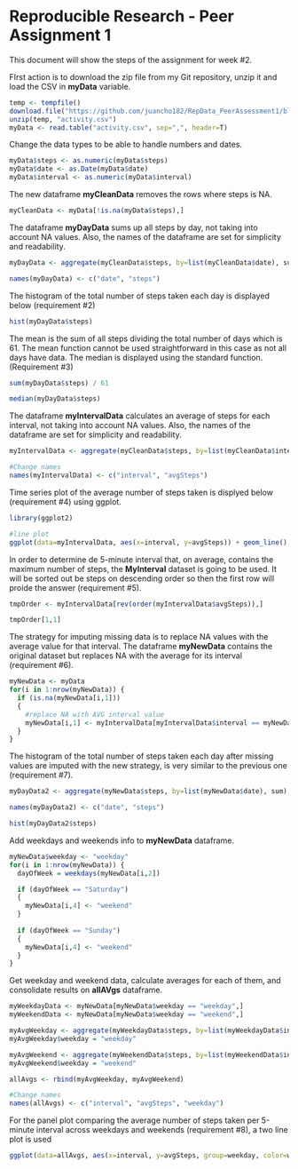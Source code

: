 Reproducible Research - Peer Assignment 1
=========================================

This document will show the steps of the assignment for week #2.

FIrst action is to download the zip file from my Git repository, unzip it and load the CSV in **myData** variable.

```r
temp <- tempfile()
download.file("https://github.com/juancho182/RepData_PeerAssessment1/blob/master/activity.zip",temp, mode="wb")
unzip(temp, "activity.csv")
myData <- read.table("activity.csv", sep=",", header=T)
```

Change the data types to be able to handle numbers and dates.

```r
myData$steps <- as.numeric(myData$steps)
myData$date <- as.Date(myData$date)
myData$interval <- as.numeric(myData$interval)
```

The new dataframe **myCleanData** removes the rows where steps is NA.

```r
myCleanData <- myData[!is.na(myData$steps),]
```

The dataframe **myDayData** sums up all steps by day, not taking into account NA values. Also, the names of the dataframe are set for simplicity and readability.

```r
myDayData <- aggregate(myCleanData$steps, by=list(myCleanData$date), sum)

names(myDayData) <- c("date", "steps")
```

The histogram of the total number of steps taken each day is displayed below (requirement #2)

```r
hist(myDayData$steps)
```

The mean is the sum of all steps dividing the total number of days which is 61. The mean function cannot be used straightforward in this case as not all days have data. The median is displayed using the standard function. (Requirement #3)

```r
sum(myDayData$steps) / 61

median(myDayData$steps)
```

The dataframe **myIntervalData** calculates an average of steps for each interval, not taking into account NA values. Also, the names of the dataframe are set for simplicity and readability.

```r
myIntervalData <- aggregate(myCleanData$steps, by=list(myCleanData$interval), mean)

#Change names
names(myIntervalData) <- c("interval", "avgSteps")
```

Time series plot of the average number of steps taken is displyed below (requirement #4) using ggplot.

```r
library(ggplot2)

#line plot
ggplot(data=myIntervalData, aes(x=interval, y=avgSteps)) + geom_line()
```

In order to determine de 5-minute interval that, on average, contains the maximum number of steps, the **MyInterval** dataset is going to be used. It will be sorted out be steps on descending order so then the first row will proide the answer (requirement #5).

```r
tmpOrder <- myIntervalData[rev(order(myIntervalData$avgSteps)),]

tmpOrder[1,1]
```

The strategy for imputing missing data is to replace NA values with the average value for that interval. The dataframe **myNewData** contains the original dataset but replaces NA with the average for its interval (requirement #6).

```r
myNewData <- myData
for(i in 1:nrow(myNewData)) {
  if (is.na(myNewData[i,1]))
  {
    #replace NA with AVG interval value
    myNewData[i,1] <- myIntervalData[myIntervalData$interval == myNewData[i,3],2]
  }
}
```

The histogram of the total number of steps taken each day after missing values are imputed with the new strategy, is very similar to the previous one (requirement #7).

```r
myDayData2 <- aggregate(myNewData$steps, by=list(myNewData$date), sum)

names(myDayData2) <- c("date", "steps")

hist(myDayData2$steps)
```

Add weekdays and weekends info to  **myNewData** dataframe.

```r
myNewData$weekday <- "weekday"
for(i in 1:nrow(myNewData)) {
  dayOfWeek = weekdays(myNewData[i,2])

  if (dayOfWeek == "Saturday")
  {
    myNewData[i,4] <- "weekend"
  }
  
  if (dayOfWeek == "Sunday")
  {
    myNewData[i,4] <- "weekend"
  }
}
```

Get weekday and weekend data, calculate averages for each of them, and consolidate results on **allAVgs** dataframe.

```r
myWeekdayData <- myNewData[myNewData$weekday == "weekday",]
myWeekendData <- myNewData[myNewData$weekday == "weekend",]

myAvgWeekday <- aggregate(myWeekdayData$steps, by=list(myWeekdayData$interval), mean)
myAvgWeekday$weekday = "weekday"

myAvgWeekend <- aggregate(myWeekendData$steps, by=list(myWeekendData$interval), mean)
myAvgWeekend$weekday = "weekend"

allAvgs <- rbind(myAvgWeekday, myAvgWeekend)

#Change names
names(allAvgs) <- c("interval", "avgSteps", "weekday")
```
For the panel plot comparing the average number of steps taken per 5-minute interval across weekdays and weekends (requirement #8), a two line plot is used

```r
ggplot(data=allAvgs, aes(x=interval, y=avgSteps, group=weekday, color=weekday)) + geom_line()
```